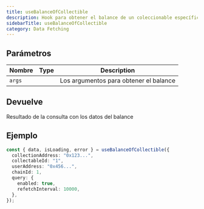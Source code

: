 ```yaml
---
title: useBalanceOfCollectible
description: Hook para obtener el balance de un coleccionable específico de un usuario
sidebarTitle: useBalanceOfCollectible
category: Data Fetching
---
```


## Parámetros

| Nombre | Type | Description                            |
| ------ | ---- | -------------------------------------- |
| `args` |      | Los argumentos para obtener el balance |

## Devuelve
Resultado de la consulta con los datos del balance

## Ejemplo

```typescript
const { data, isLoading, error } = useBalanceOfCollectible({
  collectionAddress: "0x123...",
  collectableId: "1",
  userAddress: "0x456...",
  chainId: 1,
  query: {
    enabled: true,
    refetchInterval: 10000,
  },
});
```